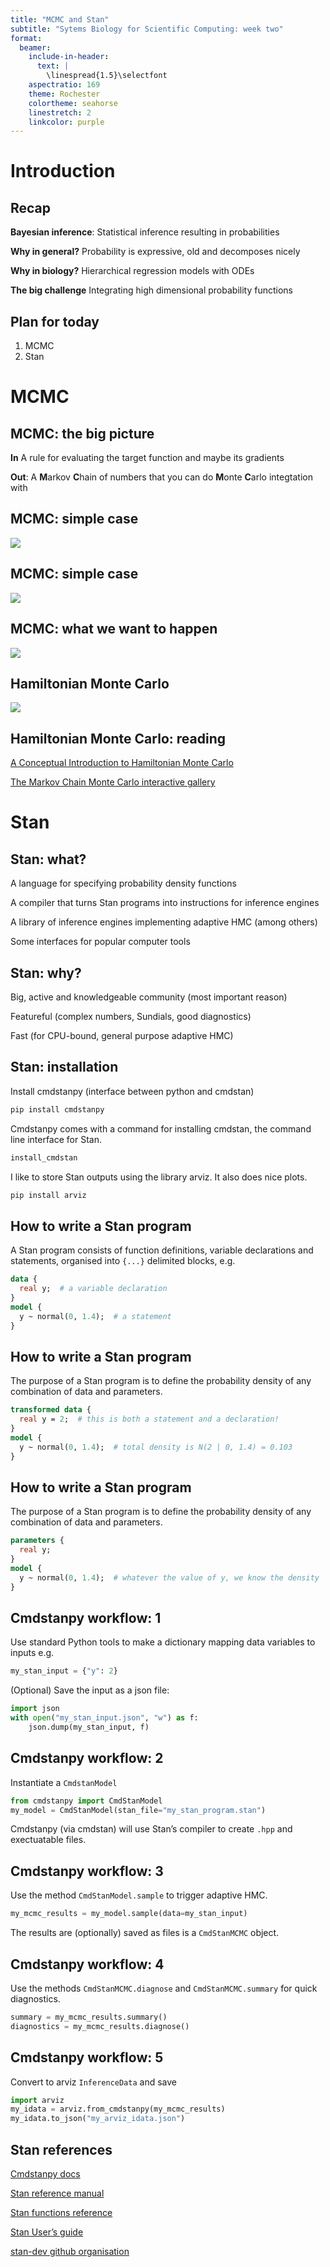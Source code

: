 ```yaml
---
title: "MCMC and Stan"
subtitle: "Sytems Biology for Scientific Computing: week two"
format:
  beamer:
    include-in-header:
      text: |
        \linespread{1.5}\selectfont
    aspectratio: 169
    theme: Rochester
    colortheme: seahorse
    linestretch: 2
    linkcolor: purple
---
```


# Introduction

## Recap

**Bayesian inference**: Statistical inference resulting in probabilities

**Why in general?** Probability is expressive, old and decomposes nicely

**Why in biology?** Hierarchical regression models with ODEs

**The big challenge** Integrating high dimensional probability functions

## Plan for today

1. MCMC
2. Stan

# MCMC

## MCMC: the big picture

**In** 
A rule for evaluating the target function and maybe its gradients

**Out**: A **M**arkov **C**hain of numbers that you can do **M**onte **C**arlo integtation with

## MCMC: simple case
![](../../img/1dmcmc.png)

## MCMC: simple case
![](../../img/1dmcmc-path.png)

## MCMC: what we want to happen
![](../../img/1dmcmc-happy.png)

## Hamiltonian Monte Carlo
![](../../img/1dhmc.png)

## Hamiltonian Monte Carlo: reading

[A Conceptual Introduction to Hamiltonian Monte Carlo](https://arxiv.org/abs/1701.02434)

[The Markov Chain Monte Carlo interactive gallery](http://chi-feng.github.io/mcmc-demo/)

# Stan

## Stan: what?

A language for specifying probability density functions

A compiler that turns Stan programs into instructions for inference engines

A library of inference engines implementing adaptive HMC (among others)

Some interfaces for popular computer tools

## Stan: why?

Big, active and knowledgeable community (most important reason)

Featureful (complex numbers, Sundials, good diagnostics)

Fast (for CPU-bound, general purpose adaptive HMC)

## Stan: installation

Install cmdstanpy (interface between python and cmdstan)

```sh
pip install cmdstanpy
```

Cmdstanpy comes with a command for installing cmdstan, the command line interface for Stan.

```sh
install_cmdstan
```

I like to store Stan outputs using the library arviz. It also does nice plots.

```sh
pip install arviz

```

## How to write a Stan program
A Stan program consists of function definitions, variable declarations and
statements, organised into `{...}` delimited blocks, e.g.

```stan
data {
  real y;  # a variable declaration
}
model {
  y ~ normal(0, 1.4);  # a statement
}
```

## How to write a Stan program
The purpose of a Stan program is to define the probability density of any
combination of data and parameters.

```stan
transformed data {
  real y = 2;  # this is both a statement and a declaration!
}
model {
  y ~ normal(0, 1.4);  # total density is N(2 | 0, 1.4) = 0.103
}
```

## How to write a Stan program
The purpose of a Stan program is to define the probability density of any
combination of data and parameters.

```stan
parameters {
  real y;
}
model {
  y ~ normal(0, 1.4);  # whatever the value of y, we know the density
}
```

## Cmdstanpy workflow: 1
Use standard Python tools to make a dictionary mapping data variables to inputs
e.g.

```python
my_stan_input = {"y": 2}
```

(Optional) Save the input as a json file:

```python
import json
with open("my_stan_input.json", "w") as f:
    json.dump(my_stan_input, f)
```

## Cmdstanpy workflow: 2

Instantiate a `CmdstanModel`

```python
from cmdstanpy import CmdStanModel
my_model = CmdStanModel(stan_file="my_stan_program.stan")
```

Cmdstanpy (via cmdstan) will use Stan's compiler to create `.hpp` and exectuatable files.

## Cmdstanpy workflow: 3

Use the method `CmdStanModel.sample` to trigger adaptive HMC.

```python
my_mcmc_results = my_model.sample(data=my_stan_input)
```

The results are (optionally) saved as files is a `CmdStanMCMC` object.

## Cmdstanpy workflow: 4

Use the methods `CmdStanMCMC.diagnose` and `CmdStanMCMC.summary` for quick diagnostics.

```python
summary = my_mcmc_results.summary()
diagnostics = my_mcmc_results.diagnose()
```

## Cmdstanpy workflow: 5

Convert to arviz `InferenceData` and save

```python
import arviz
my_idata = arviz.from_cmdstanpy(my_mcmc_results)
my_idata.to_json("my_arviz_idata.json")
```

## Stan references

[Cmdstanpy docs](https://cmdstanpy.readthedocs.io/en/v1.1.0/)

[Stan reference manual](https://mc-stan.org/docs/reference-manual/index.html)

[Stan functions reference](https://mc-stan.org/docs/functions-reference/index.html)

[Stan User's guide](https://mc-stan.org/docs/stan-users-guide/index.html)

[stan-dev github organisation](https://github.com/stan-dev/)

